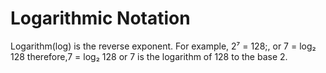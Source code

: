 # Logarithmic Notation

Logarithm(log) is the reverse exponent. For example, 2⁷ = 128;, or 7 = log₂ 128 therefore,7 = log₂ 128 or 7 is the logarithm of 128 to the base 2.